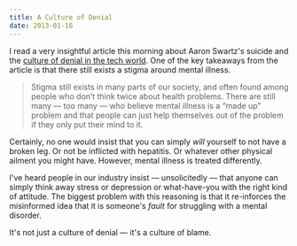 ```yaml
---
title: A Culture of Denial
date: 2013-01-16
---
```



I read a very insightful article this morning about Aaron Swartz's suicide and the [culture of denial in the tech world](http://psychcentral.com/blog/archives/2013/01/15/aaron-swartz-a-culture-of-denial-depression-suicide-in-tech/). One of the key takeaways from the article is that there still exists a stigma around mental illness.

> Stigma still exists in many parts of our society, and often found among people who don’t think twice about health problems. There are still many — too many — who believe mental illness is a “made up” problem and that people can just help themselves out of the problem if they only put their mind to it.

Certainly, no one would insist that you can simply _will_ yourself to not have a broken leg. Or not be inflicted with hepatitis. Or whatever other physical ailment you might have. However, mental illness is treated differently.

I've heard people in our industry insist — unsolicitedly — that anyone can simply think away stress or depression or what-have-you with the right kind of attitude. The biggest problem with this reasoning is that it re-inforces the misinformed idea that it is someone's _fault_ for struggling with a mental disorder.

It's not just a culture of denial —&nbsp;it's a culture of blame.


  